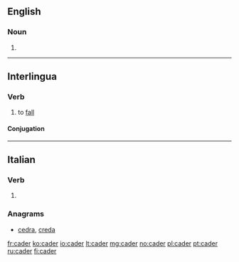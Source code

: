==English==

===Noun===
{{en-noun}}

# {{alternative form of|cadre}}

{{Webster 1913}}

----

==Interlingua==

===Verb===
{{ia-verb|er}}

# to [[fall]]

====Conjugation====
{{ia-conj|cad|er|intr=yes}}

----

==Italian==

===Verb===
{{head|it|verb}}

# {{apocopic form of|cadere|lang=it}}

===Anagrams===
* [[cedra#Italian|cedra]], [[creda#Italian|creda]]

[[fr:cader]]
[[ko:cader]]
[[io:cader]]
[[lt:cader]]
[[mg:cader]]
[[no:cader]]
[[pl:cader]]
[[pt:cader]]
[[ru:cader]]
[[fi:cader]]